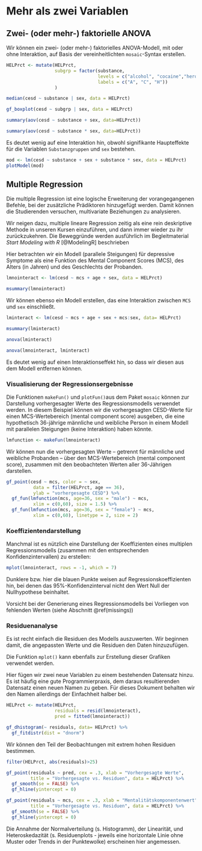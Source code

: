 # Mehr als zwei Variablen {#mehrVars}

## Zwei- (oder mehr-) faktorielle ANOVA

Wir können ein zwei- (oder mehr-) faktorielles ANOVA-Modell, mit oder ohne Interaktion, auf Basis der vereinheitlichten `mosaic`-Syntax erstellen.

```r
HELPrct <- mutate(HELPrct, 
                  subgrp = factor(substance,
                                  levels = c("alcohol", "cocaine","heroine"),
                                  labels = c("A", "C", "H"))
                  )

median(cesd ~ substance | sex, data = HELPrct)

gf_boxplot(cesd ~ subgrp | sex, data = HELPrct)

summary(aov(cesd ~ substance + sex, data=HELPrct))

summary(aov(cesd ~ substance * sex, data=HELPrct))
```

Es deutet wenig auf eine Interaktion hin, obwohl signifikante Haupteffekte für die Variablen `Substanzgruppen` und `sex` bestehen.

```r
mod <- lm(cesd ~ substance + sex + substance * sex, data = HELPrct)
plotModel(mod)
```

\index{Cox-proportionales-Hazard-Modell}
\index{coxph()}
\index{mutate()}

## Multiple Regression
Die multiple Regression ist eine logische Erweiterung der vorangegangenen Befehle, bei der zusätzliche Prädiktoren hinzugefügt werden. Damit können die Studierenden versuchen, multivariate Beziehungen zu analysieren.

:::{.note data-latex="{note}"}
Wir neigen dazu, multiple lineare Regression zeitig als eine rein deskriptive Methode in unseren Kursen einzuführen, und dann immer wieder zu ihr zurückzukehren. Die Beweggründe werden ausführlich im Begleitmaterial *Start Modeling with R* [@ModelingR] beschrieben
:::

Hier betrachten wir ein Modell (parallele Steigungen) für depressive Symptome als eine Funktion des Mental Component Scores (MCS), des Alters (in Jahren) und des Geschlechts der Probanden.

```r
lmnointeract <- lm(cesd ~ mcs + age + sex, data = HELPrct)

msummary(lmnointeract)
```

Wir können ebenso ein Modell erstellen, das eine Interaktion zwischen `MCS` und `sex` einschließt.

```r
lminteract <- lm(cesd ~ mcs + age + sex + mcs:sex, data= HELPrct)

msummary(lminteract)

anova(lminteract)

anova(lmnointeract, lminteract)
```

Es deutet wenig auf einen Interaktionseffekt hin, so dass wir diesen aus dem Modell entfernen können.

\index{Interaktionen}
\index{labels Option}
\index{median()}

### Visualisierung der Regressionsergebnisse {#VisReg}

Die Funktionen `makeFun()` und `plotFun()`aus dem Paket `mosaic` können zur Darstellung vorhergesagter Werte des Regressionsmodells verwendet werden. In diesem Beispiel können wir die vorhergesagten CESD-Werte für einen MCS-Wertebereich (mental component score) ausgeben, die eine hypothetisch 36-jährige  männliche und weibliche Person in einem Modell mit parallelen Steigungen (keine Interaktion) haben könnte.

```r
lmfunction <- makeFun(lmnointeract)
```

Wir können nun die vorhergesagten Werte -- getrennt für männliche und weibliche Probanden -- über den  MCS-Wertebereich (mental component score), zusammen mit den beobachteten Werten aller 36-Jährigen darstellen.

\index{levels Option}
\index{lm()}
\index{plotModel()}

```r
gf_point(cesd ~ mcs, color = ~ sex,
          data = filter(HELPrct, age == 36),
          ylab = "vorhergesagte CESD") %>%
  gf_fun(lmfunction(mcs, age=36, sex = "male") ~ mcs,
          xlim = c(0,60), size = 1.5) %>%
  gf_fun(lmfunction(mcs, age=36, sex = "female") ~ mcs,
          xlim = c(0,60), linetype = 2, size = 2)
```


### Koeffizientendarstellung

Manchmal ist es nützlich eine Darstellung der Koeffizienten eines multiplen Regressionsmodells (zusammen mit den entsprechenden Konfidenzintervallen) zu erstellen:


```r
mplot(lmnointeract, rows = -1, which = 7)
```

:::{.note data-latex="{note}"}
Dunklere bzw. hier die blauen Punkte weisen auf Regressionskoeffizienten hin, bei denen das 95%-Konfidenzinterval nicht den Wert Null der Nullhypothese beinhaltet.
:::

:::{.achtung data-latex="{achtung}"}
Vorsicht bei der Generierung eines Regressionsmodells bei Vorliegen von fehlenden Werten (siehe Abschnitt \@ref(missings))
:::

\index{color Option}
\index{Koeffizientenvisualisierungen}
\index{Multiple Regression}
\index{plotFUN()}

### Residuenanalyse

\index{gf\_fun()}
Es ist recht einfach die Residuen des Modells auszuwerten. Wir beginnen damit, die angepassten Werte und die Residuen den Daten hinzuzufügen.

:::{.hinweis data-latex="{hinweis}"}
Die Funktion `mplot()` kann ebenfalls zur Erstellung dieser Grafiken verwendet werden.
:::

:::{.note data-latex="{note}"}
Hier fügen wir zwei neue Variablen zu einem bestehenden Datensatz hinzu. Es ist häufig eine gute Programmierpraxis, dem daraus resultierenden Datensatz einen neuen Namen zu geben. Für dieses Dokument behalten wir den Namen allerdings der Einfachheit halber bei.
:::

```r
HELPrct <- mutate(HELPrct, 
                  residuals = resid(lmnointeract), 
                  pred = fitted(lmnointeract))

gf_dhistogram(~ residuals, data= HELPrct) %>%
  gf_fitdistr(dist = "dnorm")
```

\index{linetype Option}
\index{makeFun()}
Wir können den Teil der Beobachtungen mit extrem hohen Residuen bestimmen.

```r
filter(HELPrct, abs(residuals)>25)

gf_point(residuals ~ pred, cex = .3, xlab = "Vorhergesagte Werte",
         title = "Vorhergesagte vs. Residuen", data = HELPrct) %>%
  gf_smooth(se = FALSE) %>% 
  gf_hline(yintercept = 0)

gf_point(residuals ~ mcs, cex = .3, xlab = "Mentalitätskomponentenwert",
         title = "Vorhergesagte vs. Residuen", data = HELPrct) %>%
  gf_smooth(se = FALSE) %>%
  gf_hline(yintercept = 0)
```

Die Annahme der Normalverteilung (s. Histogramm), der Linearität, und Heteroskedazität (s. Residuenplots - jeweils eine horizontale Linie ohne Muster oder Trends in der Punktewolke) erscheinen hier angemessen.  

\index{fitted()}
\index{gf\_point()}
\index{gf\_smooth()}
\index{mplot()}
\index{msummary()}
\index{mutate()}